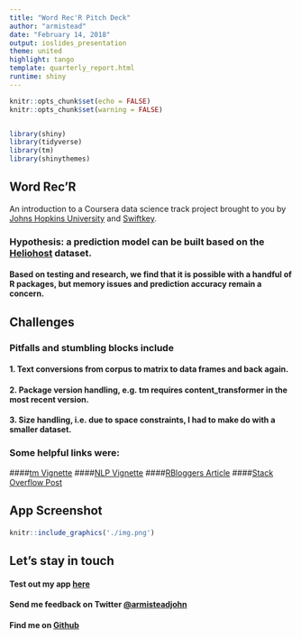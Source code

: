---
title: "Word Rec'R Pitch Deck"
author: "armistead"
date: "February 14, 2018"
output: ioslides_presentation
theme: united
highlight: tango
template: quarterly_report.html
runtime: shiny
---

```{r setup, include=FALSE}
knitr::opts_chunk$set(echo = FALSE)
knitr::opts_chunk$set(warning = FALSE)


library(shiny)
library(tidyverse)
library(tm)
library(shinythemes)
```


## Word Rec'R

<span class="emphasized">
An introduction to a Coursera data science track project brought to you by [Johns Hopkins University](https://www.coursera.org/specializations/jhu-data-science) and [Swiftkey](https://swiftkey.com/en).
</span>

<div class="columns-2">
### Hypothesis: a prediction model can be built based on the [Heliohost]((http://www.corpora.heliohost.org/)) dataset.

#### Based on testing and research, we find that it is possible with a handful of R packages, but memory issues and prediction accuracy remain a concern.
</div>

## Challenges
### Pitfalls and stumbling blocks include
#### 1. Text conversions from corpus to matrix to data frames and back again.
#### 2. Package version handling, e.g. tm requires content_transformer in the most recent version.
#### 3. Size handling, i.e. due to space constraints, I had to make do with a smaller dataset.

### Some helpful links were:
####[tm Vignette](https://cran.r-project.org/web/packages/tm/vignettes/tm.pdf)
####[NLP Vignette](https://cran.r-project.org/web/packages/NLP/NLP.pdf)
####[RBloggers Article](https://www.r-bloggers.com/natural-language-processing-tutorial/)
####[Stack Overflow Post](https://stackoverflow.com/questions/37344185/r-tm-package-upgrade-error-in-converting-corpus-to-data-frame)

## App Screenshot
#### 
```{r img}
knitr::include_graphics('./img.png')
```

## Let's stay in touch
#### Test out my app [here](https://armistead.shinyapps.io/nlp_model/)
####
#### Send me feedback on Twitter [@armisteadjohn](wwww.twitter.com/armisteadjohn)
####
#### Find me on [Github](www.github.com/armistead)
